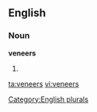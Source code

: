 
==English==

===Noun===
'''veneers'''

# {{plural of|[[veneer]]}}

[[Category:English plurals]]

[[ta:veneers]]
[[vi:veneers]]